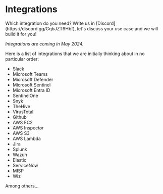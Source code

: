 # Integrations


<Callout type="info">
  Which integration do you need? Write us in [Discord](https://discord.gg/GqbJZT9Hbf), let's discuss your use case and we will build it for you!
</Callout>

*Integrations are coming in May 2024.*

Here is a list of integrations that we are initially thinking about in no particular order:
* Slack
* Microsoft Teams
* Microsoft Defender
* Microsoft Sentinel
* Microsoft Entra ID
* SentinelOne
* Snyk
* TheHive 
* VirusTotal
* Github
* AWS EC2
* AWS Inspector
* AWS S3
* AWS Lambda
* Jira
* Splunk
* Wazuh
* Elastic
* ServiceNow
* MISP
* Wiz

Among others...





